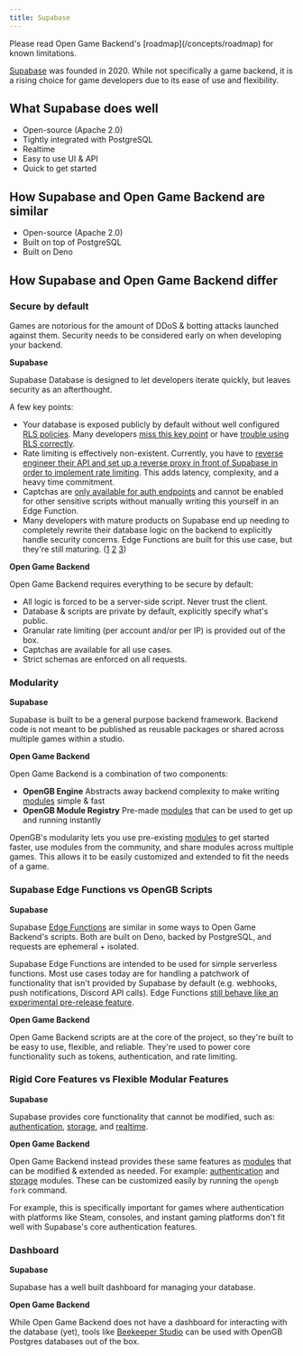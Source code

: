 ```yaml
---
title: Supabase
---
```


<Note>
  Please read Open Game Backend's [roadmap](/concepts/roadmap) for known limitations.
</Note>

[Supabase](https://supabase.com/) was founded in 2020. While not specifically a game backend, it is a rising choice for game developers due to its ease of use and flexibility.

## What Supabase does well

- Open-source (Apache 2.0)
- Tightly integrated with PostgreSQL
- Realtime
- Easy to use UI & API
- Quick to get started

## How Supabase and Open Game Backend are similar

- Open-source (Apache 2.0)
- Built on top of PostgreSQL
- Built on Deno

## How Supabase and Open Game Backend differ

### Secure by default

Games are notorious for the amount of DDoS & botting attacks launched against them. Security needs to be considered early on when developing your backend.

**Supabase**

Supabase Database is designed to let developers iterate quickly, but leaves security as an afterthought.

A few key points:

- Your database is exposed publicly by default without well configured [RLS policies](https://supabase.com/docs/guides/database/postgres/row-level-security). Many developers [miss this key point](https://saifur-rahman.com/supabase-private-schema.html) or have [trouble using RLS correctly](https://maxlynch.com/2023/11/04/tips-for-row-level-security-rls-in-postgres-and-supabase/).
- Rate limiting is effectively non-existent. Currently, you have to [reverse engineer their API and set up a reverse proxy in front of Supabase in order to implement rate limiting](https://www.reddit.com/r/Supabase/comments/17jxcdc/supabase_security_concerns/). This adds latency, complexity, and a heavy time commitment.
- Captchas are [only available for auth endpoints](https://supabase.com/docs/guides/platform/going-into-prod#abuse-prevention) and cannot be enabled for other sensitive scripts without manually writing this yourself in an Edge Function.
- Many developers with mature products on Supabase end up needing to completely rewrite their database logic on the backend to explicitly handle security concerns. Edge Functions are built for this use case, but they're still maturing. ([1](https://github.com/supabase/edge-runtime/issues/212) [2](https://github.com/supabase/supabase/issues/12293#issuecomment-2028699985) [3](https://news.ycombinator.com/item?id=36005966))

**Open Game Backend**

Open Game Backend requires everything to be secure by default:

- All logic is forced to be a server-side script. Never trust the client.
- Database & scripts are private by default, explicitly specify what's public.
- Granular rate limiting (per account and/or per IP) is provided out of the box.
- Captchas are available for all use cases.
- Strict schemas are enforced on all requests.

### Modularity

**Supabase**

Supabase is built to be a general purpose backend framework. Backend code is not meant to be published as reusable packages or shared across multiple games within a studio.

**Open Game Backend**

Open Game Backend is a combination of two components:

- **OpenGB Engine** Abstracts away backend complexity to make writing [modules](/concepts/modules) simple & fast
- **OpenGB Module Registry** Pre-made [modules](/concepts/modules) that can be used to get up and running instantly

OpenGB's modularity lets you use pre-existing [modules](/concepts/modules) to get started faster, use modules from the community, and share modules across multiple games.  This allows it to be easily customized and extended to fit the needs of a game.

### Supabase Edge Functions vs OpenGB Scripts

**Supabase**

Supabase [Edge Functions](https://supabase.com/docs/guides/functions/quickstart) are similar in some ways to Open Game Backend's scripts. Both are built on Deno, backed by PostgreSQL, and requests are ephemeral + isolated.

Supabase Edge Functions are intended to be used for simple serverless functions. Most use cases today are for handling a patchwork of functionality that isn't provided by Supabase by default (e.g. webhooks, push notifications, Discord API calls). Edge Functions [still behave like an experimental pre-release feature](https://github.com/supabase/supabase/issues/12293#issuecomment-2028699985).

**Open Game Backend**

Open Game Backend scripts are at the core of the project, so they're built to be easy to use, flexible, and reliable. They're used to power core functionality such as tokens, authentication, and rate limiting. 

### Rigid Core Features vs Flexible Modular Features

**Supabase**

Supabase provides core functionality that cannot be modified, such as: [authentication](https://supabase.com/docs/guides/auth), [storage](https://supabase.com/docs/guides/storage), and [realtime](https://supabase.com/docs/guides/realtime).

**Open Game Backend**

Open Game Backend instead provides these same features as [modules](/concepts/modules) that can be modified & extended as needed. For example: [authentication](/modules/auth/overview) and [storage](https://github.com/rivet-gg/opengb-modules/tree/20f3bc34f8dea4382f442cdb1308834ea30b3fe9/modules/uploads) modules. These can be customized easily by running the `opengb fork` command.

For example, this is specifically important for games where authentication with platforms like Steam, consoles, and instant gaming platforms don't fit well with Supabase's core authentication features.

### Dashboard

**Supabase**

Supabase has a well built dashboard for managing your database.

**Open Game Backend**

While Open Game Backend does not have a dashboard for interacting with the database (yet), tools like [Beekeeper Studio](https://www.beekeeperstudio.io/) can be used with OpenGB Postgres databases out of the box.
